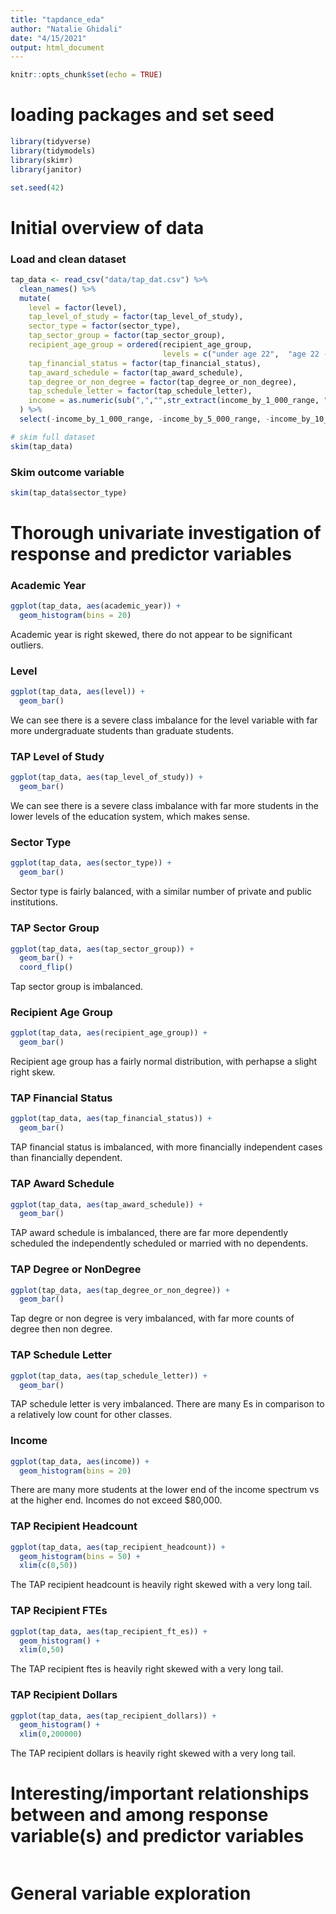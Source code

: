 ```yaml
---
title: "tapdance_eda"
author: "Natalie Ghidali"
date: "4/15/2021"
output: html_document
---
```


```r
knitr::opts_chunk$set(echo = TRUE)
```

# loading packages and set seed
```r
library(tidyverse)
library(tidymodels)
library(skimr)
library(janitor)

set.seed(42)
```

# Initial overview of data

### Load and clean dataset
```r
tap_data <- read_csv("data/tap_dat.csv") %>% 
  clean_names() %>%
  mutate(
    level = factor(level),
    tap_level_of_study = factor(tap_level_of_study),
    sector_type = factor(sector_type),
    tap_sector_group = factor(tap_sector_group),
    recipient_age_group = ordered(recipient_age_group, 
                                  levels = c("under age 22",  "age 22 - 25", "age 26 - 35",  "age 36 - 50",  "over age 50")),
    tap_financial_status = factor(tap_financial_status),
    tap_award_schedule = factor(tap_award_schedule),
    tap_degree_or_non_degree = factor(tap_degree_or_non_degree),
    tap_schedule_letter = factor(tap_schedule_letter),
    income = as.numeric(sub(",","",str_extract(income_by_1_000_range, "\\d+,*\\d*")))
  ) %>%
  select(-income_by_1_000_range, -income_by_5_000_range, -income_by_10_000_range)

# skim full dataset
skim(tap_data)
```

### Skim outcome variable
```r
skim(tap_data$sector_type)
```

# Thorough univariate investigation of response and predictor variables

### Academic Year
```r
ggplot(tap_data, aes(academic_year)) +
  geom_histogram(bins = 20)
```
Academic year is right skewed, there do not appear to be significant outliers.

### Level
```r
ggplot(tap_data, aes(level)) +
  geom_bar()
```
We can see there is a severe class imbalance for the level variable with far more undergraduate students than graduate students.

### TAP Level of Study
```r
ggplot(tap_data, aes(tap_level_of_study)) +
  geom_bar()
```
We can see there is a severe class imbalance with far more students in the lower levels of the education system, which makes sense.

### Sector Type
```r
ggplot(tap_data, aes(sector_type)) +
  geom_bar()
```
Sector type is fairly balanced, with a similar number of private and public institutions.

### TAP Sector Group
```r
ggplot(tap_data, aes(tap_sector_group)) +
  geom_bar() +
  coord_flip()
```
Tap sector group is imbalanced.

### Recipient Age Group
```r
ggplot(tap_data, aes(recipient_age_group)) +
  geom_bar()
```
Recipient age group has a fairly normal distribution, with perhapse a slight right skew.

### TAP Financial Status
```r
ggplot(tap_data, aes(tap_financial_status)) +
  geom_bar()
```
TAP financial status is imbalanced, with more financially independent cases than financially dependent.

### TAP Award Schedule
```r
ggplot(tap_data, aes(tap_award_schedule)) +
  geom_bar()
```
TAP award schedule is imbalanced, there are far more dependently scheduled the independently scheduled or married with no dependents.

### TAP Degree or NonDegree
```r
ggplot(tap_data, aes(tap_degree_or_non_degree)) +
  geom_bar()
```
Tap degre or non degree is very imbalanced, with far more counts of degree then non degree.

### TAP Schedule Letter
```r
ggplot(tap_data, aes(tap_schedule_letter)) +
  geom_bar()
```
TAP schedule letter is very imbalanced. There are many Es in comparison to a relatively low count for other classes.

### Income
```r
ggplot(tap_data, aes(income)) +
  geom_histogram(bins = 20)
```
There are many more students at the lower end of the income spectrum vs at the higher end. Incomes do not exceed $80,000.

### TAP Recipient Headcount
```r
ggplot(tap_data, aes(tap_recipient_headcount)) +
  geom_histogram(bins = 50) +
  xlim(c(0,50))
```
The TAP recipient headcount is heavily right skewed with a very long tail.


### TAP Recipient FTEs
```r
ggplot(tap_data, aes(tap_recipient_ft_es)) +
  geom_histogram() +
  xlim(0,50)
```
The TAP recipient ftes is heavily right skewed with a very long tail.

### TAP Recipient Dollars
```r
ggplot(tap_data, aes(tap_recipient_dollars)) +
  geom_histogram() +
  xlim(0,200000)
```
The TAP recipient dollars is heavily right skewed with a very long tail.

# Interesting/important relationships between and among response variable(s) and predictor variables
```r

```

# General variable exploration
```r

```

